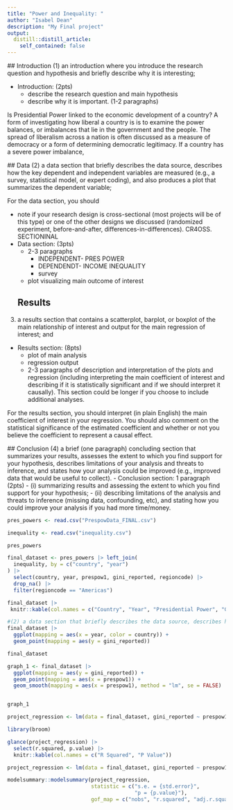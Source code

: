 ```yaml
---
title: "Power and Inequality: "
author: "Isabel Dean"
description: "My Final project"
output:
  distill::distill_article:
    self_contained: false
---
```


  ## Introduction
(1) an introduction where you introduce the research question and hypothesis and briefly describe why it is interesting; 

- Introduction: (2pts)
    - describe the research question and main hypothesis
    - describe why it is important. (1-2 paragraphs)

Is Presidential Power linked to the economic development of a country? A form of investigating how liberal a country is is to examine the power balances, or imbalances that lie in the government and the people. The spread of liberalism across a nation is often discussed as a measure of democracy or a form of determining democratic legitimacy. If a country has a severe power imbalance, 

  ## Data
(2) a data section that briefly describes the data source, describes how the key dependent and independent variables are measured (e.g., a survey, statistical model, or expert coding), and also produces a plot that summarizes the dependent variable; 

For the data section, you should 

- note if your research design is cross-sectional (most projects will be of this type) or one of the other designs we discussed (randomized experiment, before-and-after, differences-in-differences). CR4OSS. SECTIONINAL
- Data section: (3pts)
    - 2-3 paragraphs
        - INDEPENDENT- PRES POWER
        - DEPENDENDT- INCOME INEQUALITY
        - survey
    - plot visualizing main outcome of interest


  ## Results
(3) a results section that contains a scatterplot, barplot, or boxplot of the main relationship of interest and output for the main regression of interest; and 

- Results section: (8pts)
    - plot of main analysis
    - regression output
    - 2-3 paragraphs of description and interpretation of the plots and regression (including interpreting the main coefficient of interest and describing if it is statistically significant and if we should interpret it causally). This section could be longer if you choose to include additional analyses.
    
For the results section, you should interpret (in plain English) the main coefficient of interest in your regression. You should also comment on the statistical significance of the estimated coefficient and whether or not you believe the coefficient to represent a causal effect.

  ## Conclusion
(4) a brief (one paragraph) concluding section that summarizes your results, assesses the extent to which you find support for your hypothesis, describes limitations of your analysis and threats to inference, and states how your analysis could be improved (e.g., improved data that would be useful to collect).
- Conclusion section: 1 paragraph (2pts)
    - (i) summarizing results and assessing the extent to which you find support for your hypothesis;
    - (ii) describing limitations of the analysis and threats to inference (missing data, confounding, etc), and stating how you could improve your analysis if you had more time/money.



```r
pres_powers <- read.csv("PrespowData_FINAL.csv")

inequality <- read.csv("inequality.csv")

pres_powers

final_dataset <- pres_powers |> left_join(
  inequality, by = c("country", "year")
) |>
  select(country, year, prespow1, gini_reported, regioncode) |>
  drop_na() |>
  filter(regioncode == "Americas")

final_dataset |>
 knitr::kable(col.names = c("Country", "Year", "Presidential Power", "Gini Coefficient", "Continent"))

```

```r
#(2) a data section that briefly describes the data source, describes how the key dependent and independent variables are measured (e.g., a survey, statistical model, or expert coding), and also produces a plot that summarizes the dependent variable; 
final_dataset |>
  ggplot(mapping = aes(x = year, color = country)) +
  geom_point(mapping = aes(y = gini_reported))

final_dataset
```

```r
graph_1 <- final_dataset |>
  ggplot(mapping = aes(y = gini_reported)) +
  geom_point(mapping = aes(x = prespow1)) +
  geom_smooth(mapping = aes(x = prespow1), method = "lm", se = FALSE)


graph_1
```
```r
project_regression <- lm(data = final_dataset, gini_reported ~ prespow1)
```

```r
library(broom)

glance(project_regression) |>
  select(r.squared, p.value) |>
  knitr::kable(col.names = c("R Squared", "P Value"))
```

```r
project_regression <- lm(data = final_dataset, gini_reported ~ prespow1)

modelsummary::modelsummary(project_regression,
                           statistic = c("s.e. = {std.error}",
                                         "p = {p.value}"),
                           gof_map = c("nobs", "r.squared", "adj.r.squared"))
```


